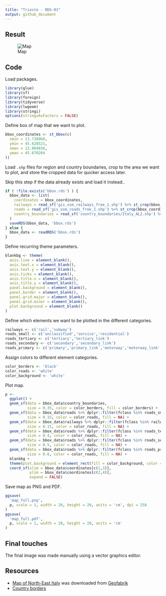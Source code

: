 ```yaml
---
title: "Trieste - RDS-01"
output: github_document
---
```


## Result

![Map](map_decorated_large.jpg)

## Code

Load packages.

```r
library(glue)
library(sf)
library(foreign)
library(tidyverse)
library(lwgeom)
library(stringi)
options(stringsAsFactors = FALSE)
```

Define box of map that we want to plot.

```r
bbox_coordinates <- st_bbox(c(
  xmin = 13.738060,
  ymin = 45.620521,
  xmax = 13.804836,
  ymax = 45.670204
))
```

Load `.shp` files for region and country boundaries, crop to the area we want to plot, and store the cropped data for quicker access later.

Skip this step if the data already exists and load it instead..

```r
if ( !file.exists('bbox.rds') ) {
  bbox_data <- list(
    coordinates = bbox_coordinates,
    railways = read_sf('gis_osm_railways_free_1.shp') %>% st_crop(bbox_coordinates),
    roads = read_sf('gis_osm_roads_free_1.shp') %>% st_crop(bbox_coordinates),
    country_boundaries = read_sf('country_boundaries/Italy_AL2.shp') %>% st_crop(bbox_coordinates)
  )
  saveRDS(bbox_data, 'bbox.rds')
} else {
  bbox_data <- readRDS('bbox.rds')
}
```

Define recurring theme parameters.

```r
blankbg <- theme(
  axis.line = element_blank(),
  axis.text.x = element_blank(),
  axis.text.y = element_blank(),
  axis.ticks = element_blank(),
  axis.title.x = element_blank(),
  axis.title.y = element_blank(),
  panel.background = element_blank(),
  panel.border = element_blank(),
  panel.grid.major = element_blank(),
  panel.grid.minor = element_blank(),
  plot.background = element_blank()
)
```

Define which elements we want to be plotted in the different categories.

```r
railways <- c('rail','subway')
roads_small <- c('unclassified','service','residential')
roads_tertiary <- c('tertiary','tertiary_link')
roads_secondary <- c('secondary','secondary_link')
roads_primary <- c('primary','primary_link','motorway','motorway_link','trunk','trunk_link')
```

Assign colors to different element categories.

```r
color_borders <- 'black'
color_roads <- 'white'
color_background <- 'white'
```

Plot map.

```r
p <-
  ggplot() +
  geom_sf(data = bbox_data$country_boundaries,
          size = 0.35, color = color_borders, fill = color_borders) +
  geom_sf(data = bbox_data$roads %>% dplyr::filter(fclass %in% roads_small),
          size = 0.15, color = color_roads, fill = NA) +
  geom_sf(data = bbox_data$railways %>% dplyr::filter(fclass %in% railways),
          size = 0.15, color = color_roads, fill = NA) +
  geom_sf(data = bbox_data$roads %>% dplyr::filter(fclass %in% roads_tertiary),
          size = 0.4, color = color_roads, fill = NA) +
  geom_sf(data = bbox_data$roads %>% dplyr::filter(fclass %in% roads_secondary),
          size = 0.5, color = color_roads, fill = NA) +
  geom_sf(data = bbox_data$roads %>% dplyr::filter(fclass %in% roads_primary),
          size = 0.6, color = color_roads, fill = NA) +
  blankbg +
  theme(plot.background = element_rect(fill = color_background, color = NA)) +
  coord_sf(xlim = bbox_data$coordinates[c(1,3)],
           ylim = bbox_data$coordinates[c(2,4)],
           expand = FALSE)
```

Save map as PNG and PDF.

```r
ggsave(
  'map_full.png',
  p, scale = 1, width = 20, height = 20, units = 'cm', dpi = 250
)
ggsave(
  'map_full.pdf',
  p, scale = 1, width = 20, height = 20, units = 'cm'
)
```

## Final touches

The final image was made manually using a vector graphics editor.

## Resources

- [Map of North-East Italy](http://download.geofabrik.de/europe/italy/nord-est.html) was downloaded from [Geofabrik](https://www.geofabrik.de)
- [Country borders](https://osm-boundaries.com)
